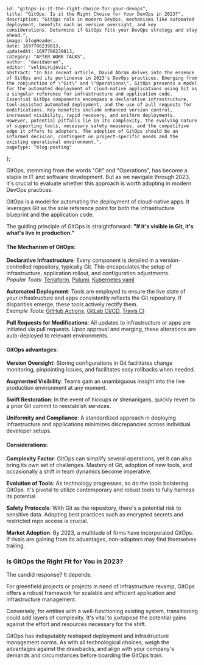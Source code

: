 
    id: "gitops-is-it-the-right-choice-for-your-devops", 
    title: "GitOps: Is it the Right Choice for Your DevOps in 2023?",
    description: "GitOps role in modern DevOps, mechanisms like automated deployment, benefits such as version oversight, and key considerations. Determine if GitOps fits your DevOps strategy and stay ahead.",
    image: blogHeader,
    date: 1697706239813,
    updatedAt: 1697706239813,
    category: "AFTER WORK TALKS",
    author: "davidabram",
    editor: "velimirujevic",
    abstract: "In his recent article, David Abram delves into the essence of GitOps and its pertinence in 2023's DevOps practices. Emerging from the conjunction of \"Git\" and \"Operations\", GitOps presents a model for the automated deployment of cloud-native applications using Git as a singular reference for infrastructure and application code. Essential GitOps components encompass a declarative infrastructure, tool-assisted automated deployment, and the use of pull requests for modifications. Key benefits include enhanced version control, increased visibility, rapid recovery, and uniform deployments. However, potential pitfalls lie in its complexity, the evolving nature of supporting tools, necessary safety measures, and the competitive edge it offers to adopters. The adoption of GitOps should be an informed decision, contingent on project-specific needs and the existing operational environment.",
    pageType: "blog-posting"
};

GitOps, stemming from the words "Git" and "Operations", has become a staple in IT and software development. But as we navigate through 2023, it's crucial to evaluate whether this approach is worth adopting in modern DevOps practices.

GitOps is a model for automating the deployment of cloud-native apps. It leverages Git as the sole reference point for both the infrastructure blueprint and the application code.

The guiding principle of GitOps is straightforward: **"If it's visible in Git, it's what's live in production."**
<br />
#### The Mechanism of GitOps:

**Declarative Infrastructure**: Every component is detailed in a version-controlled repository, typically Git. This encapsulates the setup of infrastructure, application rollout, and configuration adjustments.  
   *Popular Tools*: [Terraform](https://www.terraform.io/), [Pulumi](https://www.pulumi.com/), [Kubernetes yaml](https://www.pulumi.com/)

**Automated Deployment**: Tools are employed to ensure the live state of your infrastructure and apps consistently reflects the Git repository. If disparities emerge, these tools actively rectify them.  
   *Example Tools*: [GitHub Actions](https://github.com/features/actions), [GitLab CI/CD](https://about.gitlab.com/solutions/continuous-integration/), [Travis CI](https://www.travis-ci.com/)

**Pull Requests for Modifications**: All updates to infrastructure or apps are initiated via pull requests. Upon approval and merging, these alterations are auto-deployed to relevant environments.
<br />
#### GitOps advantages:

**Version Oversight**: Storing configurations in Git facilitates change monitoring, pinpointing issues, and facilitates easy rollbacks when needed.

**Augmented Visibility**: Teams gain an unambiguous insight into the live production environment at any moment.

**Swift Restoration**: In the event of hiccups or shenanigans, quickly revert to a prior Git commit to reestablish services.

**Uniformity and Compliance**: A standardized approach in deploying infrastructure and applications minimizes discrepancies across individual developer setups.
<br />
#### Considerations:

**Complexity Factor**: GitOps can simplify several operations, yet it can also bring its own set of challenges. Mastery of Git, adoption of new tools, and occasionally a shift in team dynamics become imperative.

**Evolution of Tools**: As technology progresses, so do the tools bolstering GitOps. It's pivotal to utilize contemporary and robust tools to fully harness its potential.

**Safety Protocols**: With Git as the repository, there's a potential risk to sensitive data. Adopting best practices such as encrypted secrets and restricted repo access is crucial.

**Market Adoption**: By 2023, a multitude of firms have incorporated GitOps. If rivals are gaining from its advantages, non-adopters may find themselves trailing.

### Is GitOps the Right Fit for You in 2023?

The candid response? It depends.

For greenfield projects or projects in need of infrastructure revamp, GitOps offers a robust framework for scalable and efficient application and infrastructure management.

Conversely, for entities with a well-functioning existing system, transitioning could add layers of complexity. It's vital to juxtapose the potential gains against the effort and resources necessary for the shift.

GitOps has indisputably reshaped deployment and infrastructure management norms. As with all technological choices, weigh the advantages against the drawbacks, and align with your company's demands and circumstances before boarding the GitOps train.


